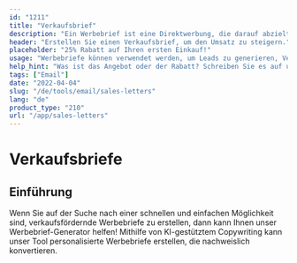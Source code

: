 ```yaml
---
id: "1211"
title: "Verkaufsbrief"
description: "Ein Werbebrief ist eine Direktwerbung, die darauf abzielt, Verkäufe zu generieren. Es handelt sich um einen Brief, der an potenzielle Kunden oder Klienten geschickt wird und in der Regel ein spezielles Angebot oder einen Rabatt enthält. Werbebriefe können verwendet werden, um Leads zu generieren, Verkäufe abzuschließen oder Markenbewusstsein zu schaffen."
header: "Erstellen Sie einen Verkaufsbrief, um den Umsatz zu steigern."
placeholder: "25% Rabatt auf Ihren ersten Einkauf!"
usage: "Werbebriefe können verwendet werden, um Leads zu generieren, Verkäufe abzuschließen oder Markenbewusstsein zu schaffen."
help_hint: "Was ist das Angebot oder der Rabatt? Schreiben Sie es auf und wir machen daraus einen Werbebrief."
tags: ["Email"]
date: "2022-04-04"
slug: "/de/tools/email/sales-letters"
lang: "de"
product_type: "210"
url: "/app/sales-letters"
---
```


# Verkaufsbriefe

## Einführung

Wenn Sie auf der Suche nach einer schnellen und einfachen Möglichkeit sind, verkaufsfördernde Werbebriefe zu erstellen, dann kann Ihnen unser Werbebrief-Generator helfen! Mithilfe von KI-gestütztem Copywriting kann unser Tool personalisierte Werbebriefe erstellen, die nachweislich konvertieren.
